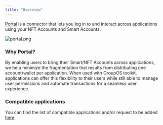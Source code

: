 ```yaml
---
title: "Overview"
---
```


[Portal](https://groupos.xyz/wc) is a connector that lets you log in to and interact across applications using your NFT Accounts and Smart Accounts.

![portal.png](https://station-images.nyc3.digitaloceanspaces.com/6fc251bf-95a0-408b-b74e-da2385bf3a3a.png)

### Why Portal?

By enabling users to bring their Smart/NFT Accounts across applications, we help minimize the fragmentation that results from distributing one account/wallet per application. When used with GroupOS toolkit, applications can offer this flexibility to their users while still able to manage user permissions and automate transactions for a seamless user experience.

### Compatible applications

You can find the list of compatible applications and/or request to be added [here](https://0xstation.notion.site/6556761d47604c96910c6a08cee3f1ef?v=cea6cb3a2f634d928e5aa3899701c45e&pvs=4). 

